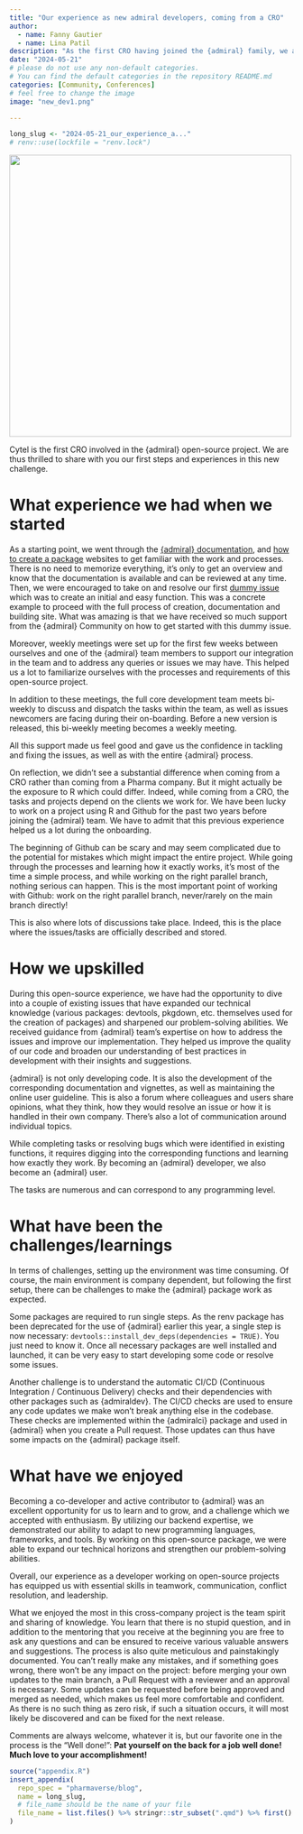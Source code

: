```yaml
---
title: "Our experience as new admiral developers, coming from a CRO"
author:
  - name: Fanny Gautier
  - name: Lina Patil
description: "As the first CRO having joined the {admiral} family, we are very excited to share with you our first steps and thoughts in this new adventure"
date: "2024-05-21"
# please do not use any non-default categories.
# You can find the default categories in the repository README.md
categories: [Community, Conferences]
# feel free to change the image
image: "new_dev1.png"

---
```


<!--------------- typical setup ----------------->

```r
long_slug <- "2024-05-21_our_experience_a..."
# renv::use(lockfile = "renv.lock")
```

<!--------------- post begins here ----------------->
![](new_dev2.png){fig-align="center" width="500"}

Cytel is the first CRO involved in the {admiral} open-source project. We are thus thrilled to share with you our first steps and experiences in this new challenge. 

# What experience we had when we started 

As a starting point, we went through the [{admiral} documentation](https://pharmaverse.github.io/admiraldev/articles/programming_strategy.html), and [how to create a package](https://r-pkgs.org/) websites to get familiar with the work and processes. There is no need to memorize everything, it’s only to get an overview and know that the documentation is available and can be reviewed at any time. Then, we were encouraged to take on and resolve our first [dummy issue](https://github.com/pharmaverse/admiral/issues/1839) which was to create an initial and easy function. This was a concrete example to proceed with the full process of creation, documentation and building site. What was amazing is that we have received so much support from the {admiral} Community on how to get started with this dummy issue.  

Moreover, weekly meetings were set up for the first few weeks between ourselves and one of the {admiral} team members to support our integration in the team and to address any queries or issues we may have. This helped us a lot to familiarize ourselves with the processes and requirements of this open-source project. 

In addition to these meetings, the full core development team meets bi-weekly to discuss and dispatch the tasks within the team, as well as issues newcomers are facing during their on-boarding. Before a new version is released, this bi-weekly meeting becomes a weekly meeting.  

All this support made us feel good and gave us the confidence in tackling and fixing the issues, as well as with the entire {admiral} process. 

On reflection, we didn’t see a substantial difference when coming from a CRO rather than coming from a Pharma company. But it might actually be the exposure to R which could differ. Indeed, while coming from a CRO, the tasks and projects depend on the clients we work for. We have been lucky to work on a project using R and Github for the past two years before joining the {admiral} team. We have to admit that this previous experience helped us a lot during the onboarding. 

The beginning of Github can be scary and may seem complicated due to the potential for mistakes which might impact the entire project. While going through the processes and learning how it exactly works, it’s most of the time a simple process, and while working on the right parallel branch, nothing serious can happen. This is the most important point of working with Github: work on the right parallel branch, never/rarely on the main branch directly! 

This is also where lots of discussions take place. Indeed, this is the place where the issues/tasks are officially described and stored.  

# How we upskilled 

During this open-source experience, we have had the opportunity to dive into a couple of existing issues that have expanded our technical knowledge (various packages: devtools, pkgdown, etc. themselves used for the creation of packages) and sharpened our problem-solving abilities. We received guidance from {admiral} team’s expertise on how to address the issues and improve our implementation. They helped us improve the quality of our code and broaden our understanding of best practices in development with their insights and suggestions.  

{admiral} is not only developing code. It is also the development of the corresponding documentation and vignettes, as well as maintaining the online user guideline. This is also a forum where colleagues and users share opinions, what they think, how they would resolve an issue or how it is handled in their own company. There’s also a lot of communication around individual topics. 

While completing tasks or resolving bugs which were identified in existing functions, it requires digging into the corresponding functions and learning how exactly they work. By becoming an {admiral} developer, we also become an {admiral} user. 

The tasks are numerous and can correspond to any programming level. 

# What have been the challenges/learnings 

In terms of challenges, setting up the environment was time consuming. Of course, the main environment is company dependent, but following the first setup, there can be challenges to make the {admiral} package work as expected.  

Some packages are required to run single steps. As the renv package has been deprecated for the use of {admiral} earlier this year, a single step is now necessary: `devtools::install_dev_deps(dependencies = TRUE)`. You just need to know it. Once all necessary packages are well installed and launched, it can be very easy to start developing some code or resolve some issues. 

Another challenge is to understand the automatic CI/CD (Continuous Integration / Continuous Delivery) checks and their dependencies with other packages such as {admiraldev}. The CI/CD checks are used to ensure any code updates we make won't break anything else in the codebase. These checks are implemented within the {admiralci} package and used in {admiral} when you create a Pull request. Those updates can thus have some impacts on the {admiral} package itself. 

# What have we enjoyed 

Becoming a co-developer and active contributor to {admiral} was an excellent opportunity for us to learn and to grow, and a challenge which we accepted with enthusiasm. By utilizing our backend expertise, we demonstrated our ability to adapt to new programming languages, frameworks, and tools. By working on this open-source package, we were able to expand our technical horizons and strengthen our problem-solving abilities. 

Overall, our experience as a developer working on open-source projects has equipped us with essential skills in teamwork, communication, conflict resolution, and leadership. 

What we enjoyed the most in this cross-company project is the team spirit and sharing of knowledge. You learn that there is no stupid question, and in addition to the mentoring that you receive at the beginning you are free to ask any questions and can be ensured to receive various valuable answers and suggestions. The process is also quite meticulous and painstakingly documented. You can’t really make any mistakes, and if something goes wrong, there won’t be any impact on the project: before merging your own updates to the main branch, a Pull Request with a reviewer and an approval is necessary. Some updates can be requested before being approved and merged as needed, which makes us feel more comfortable and confident.  
As there is no such thing as zero risk, if such a situation occurs, it will most likely be discovered and can be fixed for the next release. 

Comments are always welcome, whatever it is, but our favorite one in the process is the "Well done!": __Pat yourself on the back for a job well done! Much love to your accomplishment!__ 

 



<!--------------- appendices go here ----------------->

```r
source("appendix.R")
insert_appendix(
  repo_spec = "pharmaverse/blog",
  name = long_slug,
  # file_name should be the name of your file
  file_name = list.files() %>% stringr::str_subset(".qmd") %>% first()
)
```
